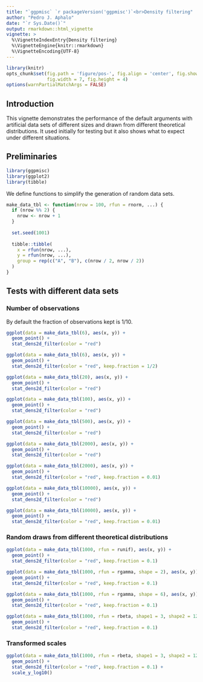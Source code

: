 ```yaml
---
title: "`ggpmisc` `r packageVersion('ggpmisc')`<br>Density filtering"
author: "Pedro J. Aphalo"
date: "`r Sys.Date()`"
output: rmarkdown::html_vignette
vignette: >
  %\VignetteIndexEntry{Density filtering}
  %\VignetteEngine{knitr::rmarkdown}
  %\VignetteEncoding{UTF-8}
---
```


```r
library(knitr)
opts_chunk$set(fig.path = 'figure/pos-', fig.align = 'center', fig.show = 'hold',
               fig.width = 7, fig.height = 4)
options(warnPartialMatchArgs = FALSE)
```

## Introduction

This vignette demonstrates the performance of the default arguments with 
artificial data sets of different sizes and drawn from different theoretical 
distributions. It used initially for testing but it also shows what to expect
under different situations.

## Preliminaries

```r
library(ggpmisc)
library(ggplot2)
library(tibble)
```

We define functions to simplify the generation of random data sets.

```r
make_data_tbl <- function(nrow = 100, rfun = rnorm, ...) {
  if (nrow %% 2) {
    nrow <- nrow + 1
  }
  
  set.seed(1001)
  
  tibble::tibble(
    x = rfun(nrow, ...),
    y = rfun(nrow, ...),
    group = rep(c("A", "B"), c(nrow / 2, nrow / 2))
  )
}
```

## Tests with different data sets

### Number of observations

By default the fraction of observations kept is 1/10.

```r
ggplot(data = make_data_tbl(6), aes(x, y)) +
  geom_point() +
  stat_dens2d_filter(color = "red")
```

```r
ggplot(data = make_data_tbl(6), aes(x, y)) +
  geom_point() +
  stat_dens2d_filter(color = "red", keep.fraction = 1/2)
```

```r
ggplot(data = make_data_tbl(20), aes(x, y)) +
  geom_point() +
  stat_dens2d_filter(color = "red")
```

```r
ggplot(data = make_data_tbl(100), aes(x, y)) +
  geom_point() +
  stat_dens2d_filter(color = "red")
```

```r
ggplot(data = make_data_tbl(500), aes(x, y)) +
  geom_point() +
  stat_dens2d_filter(color = "red")
```

```r
ggplot(data = make_data_tbl(2000), aes(x, y)) +
  geom_point() +
  stat_dens2d_filter(color = "red")
```

```r
ggplot(data = make_data_tbl(2000), aes(x, y)) +
  geom_point() +
  stat_dens2d_filter(color = "red", keep.fraction = 0.01)
```

```r
ggplot(data = make_data_tbl(10000), aes(x, y)) +
  geom_point() +
  stat_dens2d_filter(color = "red")
```

```r
ggplot(data = make_data_tbl(10000), aes(x, y)) +
  geom_point() +
  stat_dens2d_filter(color = "red", keep.fraction = 0.01)
```

### Random draws from different theoretical distributions

```r
ggplot(data = make_data_tbl(1000, rfun = runif), aes(x, y)) +
  geom_point() +
  stat_dens2d_filter(color = "red", keep.fraction = 0.1)
```

```r
ggplot(data = make_data_tbl(1000, rfun = rgamma, shape = 2), aes(x, y)) +
  geom_point() +
  stat_dens2d_filter(color = "red", keep.fraction = 0.1)
```

```r
ggplot(data = make_data_tbl(1000, rfun = rgamma, shape = 6), aes(x, y)) +
  geom_point() +
  stat_dens2d_filter(color = "red", keep.fraction = 0.1)
```

```r
ggplot(data = make_data_tbl(1000, rfun = rbeta, shape1 = 3, shape2 = 12), aes(x, y)) +
  geom_point() +
  stat_dens2d_filter(color = "red", keep.fraction = 0.1)
```

### Transformed scales

```r
ggplot(data = make_data_tbl(1000, rfun = rbeta, shape1 = 3, shape2 = 12), aes(x, y)) +
  geom_point() +
  stat_dens2d_filter(color = "red", keep.fraction = 0.1) +
  scale_y_log10()
```
